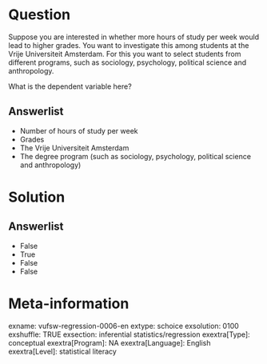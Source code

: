 Question
========
Suppose you are interested in whether more hours of study per week would lead to higher grades. You want to investigate this among students at the Vrije Universiteit Amsterdam. For this you want to select students from different programs, such as sociology, psychology, political science and anthropology.  
  
What is the dependent variable here?

Answerlist
----------
* Number of hours of study per week
* Grades
* The Vrije Universiteit Amsterdam
* The degree program (such as sociology, psychology, political science and anthropology)

Solution
========

Answerlist
----------
* False
* True
* False
* False

Meta-information
================
exname: vufsw-regression-0006-en
extype: schoice
exsolution: 0100
exshuffle: TRUE
exsection: inferential statistics/regression
exextra[Type]: conceptual
exextra[Program]: NA
exextra[Language]: English
exextra[Level]: statistical literacy

